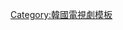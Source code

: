 {{Navbox
| name = KBS學校系列
| title = 學校系列
| state = {{{state|autocollapse}}}
| listclass = hlist
|titlestyle = background-color:#8BBFF5
|groupstyle = background-color:#8BBFF5

| group1 = {{link-ko|學校 (電視劇)|학교 (드라마)|學校}}
| list1  = {{Navbox|child
| group1 = 播放日期
| list1  = 1999年2月22日 至 1999年4月13日（16集）
| group2 = 幕後製作
| list2  = 
* 編劇：[[金志宇]]
* 導演：李敏洪
| group3 = 主演
| list3  = 
* [[安在模]]
* [[崔江姬]]
* [[張赫 (韓國)|張赫]]
* [[朴詩恩]]
* [[金正旭]]
* [[裴斗娜]]
* [[李昌勳]]
* [[廉晶雅]]
* [[申久]]
* [[明桂南]]
* [[梁東根]]
* {{link-ko|趙在莞|조재완}}
* [[金奎吏]]
}}

| group2 = {{link-ko|學校2|학교2 (드라마)}}
| list2  = {{Navbox|child
| group1 = 播放日期
| list1  = 1999年5月8日 至 2000年2月27日（42集）
| group2 = 幕後製作
| list2  = 
* 編劇：[[李香姬]]、[[陳秀完]]、[[金志宇]]、具善慶、金允英 
* 導演：[[朴燦弘]]、韓俊瑞、高英卓、{{link-ko|李江賢|이강현}}
| group3 = 主演
| list3  = 
* [[金來沅]]
* [[奇太映]]
* {{link-ko|金敏珠|김민주 (배우)}}
* [[秋素英]]
* [[在喜]]
* [[金興銖]]
* {{link-ko|高浩慶|고호경}}
* [[金敏喜]]
* [[河智苑]]
* {{link-ko|朴廣正|박광정}}
* [[明桂南]]
* [[李昌勳]]
* [[梁瀞疋]]
* [[沈志浩]]
* [[李枖原]]
* [[李棟旭]]
}}

| group3 = {{link-ko|學校3|학교3 (드라마)}}
| list3  = {{Navbox|child
| group1 = 播放日期
| list1  = 2000年3月5日 至 2001年4月1日（49集）
| group2 = 幕後製作
| list2  = 
* 編劇：[[洪氏姊妹|洪貞恩]]、[[洪氏姊妹|洪美蘭]]
* 導演：{{link-ko|李江賢|이강현}}、[[李在尚]]
| group3 = 主演
| list3  = 
* [[李仁譓]]
* [[趙寅成]]
* [[朴廣賢]]
* {{link-ko|吳允娜|오유나}}
* {{link-ko|蔡詩雅|채시아}}
* [[明桂南]]
* {{link-ko|朴廣正|박광정}}
* [[曹在顯]]
* [[朴柱美]]
* {{link-ko|徐在慶|서재경}}
* [[李棟旭]]
* {{link-ko|張泰成|장태성 (배우)}}
}}

| group4 = {{link-ko|學校4|학교4 (드라마)}}
| list4  = {{Navbox|child
| group1 = 播放日期
| list1  = 2001年4月8日 至 2002年3月31日（48集）
| group2 = 幕後製作
| list2  = 
* 編劇：[[李香姬]]
* 導演：[[鄭海龍]]、[[黃義慶]]
| group3 = 主演
| list3  = 
* [[趙敏基]]
* [[金寶慶]]
* [[林秀晶]]
* {{link-ko|呂玉煥|여욱환}}
* {{link-ko|白勝宇 (1983年)|백승우 (배우)|白勝宇}}
* [[李幼梨]]
* {{link-ko|李尚仁|이상인 (1983년)}}
* [[延圭真]]
* [[孫賢周]]
* {{link-ko|韓敏|한민 (1981년)}}
* [[孔劉]]
}}

| group5 = [[學校2013]]
| list5  = {{Navbox|child
| group1 = 播放日期
| list1  = 2012年12月3日 至 2013年1月28日（16集）
| group2 = 幕後製作
| list2  = 
* 編劇：李賢珠、高正沅
* 導演：李民洪、[[李應福]]
| group3 = 主演
| list3  = 
* [[張娜拉]]
* [[崔丹尼爾]]
* [[李鐘奭]]
* [[朴世榮]]
* [[柳孝榮]]
* [[金宇彬]]
* [[朴海美]]
* [[李漢偉]]
* [[尹柱相]]
* [[嚴孝燮]]
* [[吳英實]]
* [[郭正旭]]
* {{link-ko|崔昌燁|최창엽}}
* [[全秀珍]]
}}

| group6 = [[Who Are You－學校2015]]
| list6  = {{Navbox|child
| group1 = 播放日期
| list1  = 2015年4月27日 至 2015年6月26日（16集）
| group2 = 幕後製作
| list2  = 
* 編劇：金賢貞、金敏貞
* 導演：[[白尚勳]]、[[金成允]]
| group3 = 主演
| list3  = 
* [[金所泫]]
* [[南柱赫]]
* [[陸星材]]
* [[全美善]]
* [[李必模]]
* [[曹秀香]]
* [[金希珍]]
* [[李礎熙]]
* [[李大衛 (演員)|李大衛]]
* [[李瑜瑛]]
* [[朴斗植]]
* [[張仁燮]]
* [[金寶拉]]
* [[金玟錫]]
}}

| group7 = [[學校2017]]
| list7  = {{Navbox|child
| group1 = 播放日期
| list1  = 2017年7月17日 至 2017年9月5日（16集）
| group2 = 幕後製作
| list2  = 
* 編劇：鄭燦美、金勝元
* 導演：朴珍錫、宋民葉
| group3 = 主演
| list3  = 
* [[金世正]]
* [[金正賢]]
* [[張東尹]]
* [[韓周完]]
* [[韓善伙]]
* [[薛仁雅]]
* [[朴世婉]]
* [[徐智勳]]
* [[路雲|金錫祐]]
* [[荷承里]]
* [[金熙燦]]
}}

| group8 = [[學校2021]]
| list8  = {{Navbox|child
| group1 = 播放日期
| list1  = 2021年11月17日 至 2022年1月6日（16集）
| group2 = 幕後製作
| list2  = 
* 編劇：董熙善、趙雅羅
* 導演：金敏泰、洪恩美
| group3 = 主演
| list3  = 
* [[金曜漢]]
* [[趙怡賢]]
* [[秋英宇]]
* [[黃寶凜星]]
}}
}}<noinclude>[[Category:韓國電視劇模板‎]]</noinclude>
